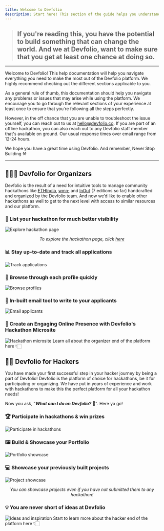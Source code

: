 ```yaml
---
title: Welcome to Devfolio
description: Start here! This section of the guide helps you understand what Devfolio is all about and how you can make the most of it—whether you're a hacker or an organizer.
---
```


> ## If you're reading this, you have the potential to build something that can change the world. And we at Devfolio, want to make sure that you get at least one chance at doing so.

***

Welcome to Devfolio! This help documentation will help you navigate everything you need to make the most out of the Devfolio platform. We highly recommend checking out the different sections applicable to you.

As a general rule of thumb, this documentation should help you navigate any problems or issues that may arise while using the platform. We encourage you to go through the relevant sections of your experience at least once to ensure that you're following all the steps perfectly.

However, in the off chance that you are unable to troubleshoot the issue yourself, you can reach out to us at [hello@devfolio.co](mailto:hello@devfolio.co). If you are part of an offline hackathon, you can also reach out to any Devfolio staff member that's available on ground. Our usual response times over email range from 12-24 hours.

We hope you have a great time using Devfolio. And remember, Never Stop Building ⚒️

***

## 🤹🏻‍♂️ Devfolio for Organizers

Devfolio is the result of a need for intuitive tools to manage community hackathons like [ETHIndia](http://ethindia.co/), [wmn;](https://wmn.community/) and [InOut](http://hackinout.co/) (7 editions so far) handcrafted and organized by the Devfolio team. And now we’d like to enable other hackathons as well to get to the next level with access to similar resources and our platform.

### 👀 List your hackathon for much better visibility

<img src="/assets/image (96).webp" alt="Explore hackathon page" />
<p align="center"><i>To explore the hackathon page, click <a href="https://devfolio.co/hackathons">here</a></i></p>

### 📊 Stay up-to-date and track all applications

<img src="/assets/track.webp" alt="Track applications" />

### 📃 Browse through each profile quickly

<img src="/assets/image (145).webp" alt="Browse profiles" />

### 📩 In-built email tool to write to your applicants

<img src="/assets/image (159).webp" alt="Email applicants" />

### 📱 Create an Engaging Online Presence with Devfolio's Hackathon Microsite

<img src="/assets/Untitled (2).webp" alt="Hackathon microsite" />
Learn all about the organizer end of the platform here 👇🏻
<Card
  title="🤹‍♂️ Devfolio for Organizers"
  href="/docs/guide/why-devfolio"
/>

## 👨‍💻 Devfolio for Hackers

You have made your first successful step in your hacker journey by being a part of Devfolio! Devfolio is the platform of choice for hackathons, be it for participating or organizing. We have put in years of experience and work with hackathons to make this the perfect platform for all your hackathon needs!

Now you ask, "_**What can I do on Devfolio?**_ 🤔". Here ya go!

### 🏆 Participate in hackathons & win prizes

<img src="/assets/image (108).webp" alt="Participate in hackathons" />

### 🖼️ Build & Showcase your Portfolio

<img src="/assets/image (222).webp" alt="Portfolio showcase" />

### 💻 Showcase your previously built projects

<img src="/assets/image (128).webp" alt="Project showcase" />
<p align="center"><i>You can showcase projects even if you have not submitted them to any hackathon!</i></p>

### 💡 You are never short of ideas at Devfolio

<img src="/assets/image (135).webp" alt="Ideas and inspiration" />
Start to learn more about the hacker end of the platform here 👇🏻
<Card
  title="👨‍💻 Devfolio for Hackers"
  href="/docs/guide/start-your-devfolio-hacker-experience-here"
/>
